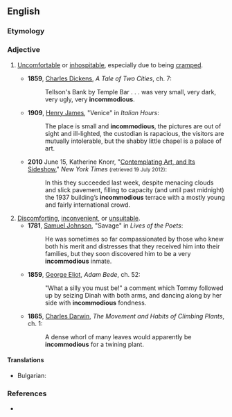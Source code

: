 ==English==

===Etymology===
{{prefix|en|in|commodious}}

===Adjective===
{{en-adj}}

# {{lb|en|of a place occupied by people}} [[uncomfortable|Uncomfortable]] or [[inhospitable]], especially due to being [[cramped]].
#* '''1859''', [[w:Charles Dickens|Charles Dickens]], ''A Tale of Two Cities'', ch. 7:
#*: Tellson's Bank by Temple Bar . . . was very small, very dark, very ugly, very '''incommodious'''.
#* '''1909''', [[w:Henry James|Henry James]], "Venice" in ''Italian Hours'':
#*: The place is small and '''incommodious''', the pictures are out of sight and ill-lighted, the custodian is rapacious, the visitors are mutually intolerable, but the shabby little chapel is a palace of art.
#* '''2010''' June 15, Katherine Knorr, "[http://www.nytimes.com/2010/06/16/arts/16iht-dynasty.html Contemplating Art, and Its Sideshow]," ''New York Times'' <small>(retrieved 19 July 2012)</small>:
#*: In this they succeeded last week, despite menacing clouds and slick pavement, filling to capacity (and until past midnight) the 1937 building’s '''incommodious''' terrace with a mostly young and fairly international crowd.
# [[discomfort|Discomforting]], [[inconvenient]], or [[unsuitable]].
#* '''1781''', [[w:Samuel Johnson|Samuel Johnson]], "Savage" in ''Lives of the Poets'':
#*: He was sometimes so far compassionated by those who knew both his merit and distresses that they received him into their families, but they soon discovered him to be a very '''incommodious''' inmate.
#* '''1859''', [[w:George Eliot|George Eliot]], ''Adam Bede'', ch. 52:
#*: "What a silly you must be!" a comment which Tommy followed up by seizing Dinah with both arms, and dancing along by her side with '''incommodious''' fondness.
#* '''1865''', [[w:Charles Darwin|Charles Darwin]], ''The Movement and Habits of Climbing Plants'', ch. 1:
#*: A dense whorl of many leaves would apparently be '''incommodious''' for a twining plant.

====Translations====
{{trans-top|[[discomfort|Discomforting]], [[inconvenient]], or [[unsuitable]]}}
* Bulgarian: {{t+|bg|неудобен}}
{{trans-mid}}

{{trans-bottom}}

===References===
* {{R:OneLook}}